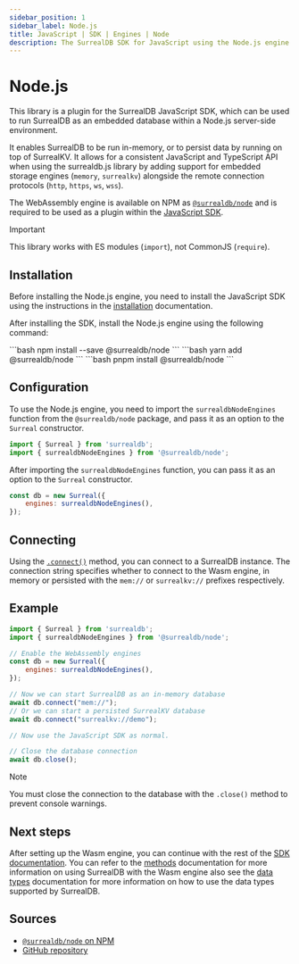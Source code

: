 ```yaml
---
sidebar_position: 1
sidebar_label: Node.js
title: JavaScript | SDK | Engines | Node
description: The SurrealDB SDK for JavaScript using the Node.js engine.
---
```


# Node.js

This library is a plugin for the SurrealDB JavaScript SDK, which can be used to run SurrealDB as an embedded database within a Node.js server-side environment.

It enables SurrealDB to be run in-memory, or to persist data by running on top of SurrealKV. It allows for a consistent JavaScript and TypeScript API when using the surrealdb.js library by adding support for embedded storage engines (`memory`, `surrealkv`) alongside the remote connection protocols (`http`, `https`, `ws`, `wss`).

The WebAssembly engine is available on NPM as [`@surrealdb/node`](https://npmjs.com/package/@surrealdb/node) and is required to be used as a plugin within the [JavaScript SDK](https://npmjs.com/package/surrealdb).

> [!IMPORTANT]
> This library works with ES modules (`import`), not CommonJS (`require`).

## Installation

Before installing the Node.js engine, you need to install the JavaScript SDK using the instructions in the [installation](/docs/sdk/javascript/installation) documentation. 

After installing the SDK, install the Node.js engine using the following command:


<Tabs groupId="installation">
  <TabItem value="npm" label="npm" default>
    ```bash
    npm install --save @surrealdb/node
    ```
  </TabItem>
  <TabItem value="yarn" label="yarn">
    ```bash
    yarn add @surrealdb/node
    ```
  </TabItem>
  <TabItem value="pnpm" label="pnpm">
    ```bash
    pnpm install @surrealdb/node
    ```
  </TabItem>
</Tabs>

## Configuration

To use the Node.js engine, you need to import the `surrealdbNodeEngines` function from the `@surrealdb/node` package, and pass it as an option to the `Surreal` constructor.

```js
import { Surreal } from 'surrealdb';
import { surrealdbNodeEngines } from '@surrealdb/node';
```

After importing the `surrealdbNodeEngines` function, you can pass it as an option to the `Surreal` constructor. 

```js
const db = new Surreal({
    engines: surrealdbNodeEngines(),
});
```

## Connecting 

Using the [`.connect()`](https://surrealdb.com/docs/sdk/javascript/methods/connect) method, you can connect to a SurrealDB instance. The connection string specifies whether to connect to the Wasm engine, in memory or persisted with the `mem://` or `surrealkv://` prefixes respectively.

## Example

```js
import { Surreal } from 'surrealdb';
import { surrealdbNodeEngines } from '@surrealdb/node';

// Enable the WebAssembly engines
const db = new Surreal({
    engines: surrealdbNodeEngines(),
});

// Now we can start SurrealDB as an in-memory database
await db.connect("mem://");
// Or we can start a persisted SurrealKV database
await db.connect("surrealkv://demo");

// Now use the JavaScript SDK as normal.

// Close the database connection
await db.close();
```

> [!NOTE]
> You must close the connection to the database with the `.close()` method to prevent console warnings.

## Next steps

After setting up the Wasm engine, you can continue with the rest of the [SDK documentation](/docs/sdk/javascript/core). You can refer to the [methods](/docs/sdk/javascript/methods) documentation for more information on using SurrealDB with the Wasm engine also see the [data types](/docs/sdk/javascript/data-types) documentation for more information on how to use the data types supported by SurrealDB.

## Sources

- [`@surrealdb/node` on NPM](https://npmjs.com/package/@surrealdb/node)
- [GitHub repository](https://github.com/surrealdb/surrealdb.node)
